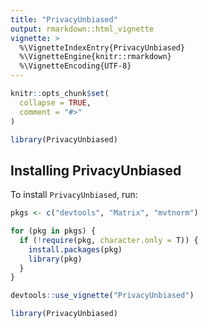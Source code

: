```yaml
---
title: "PrivacyUnbiased"
output: rmarkdown::html_vignette
vignette: >
  %\VignetteIndexEntry{PrivacyUnbiased}
  %\VignetteEngine{knitr::rmarkdown}
  %\VignetteEncoding{UTF-8}
---
```


```r
knitr::opts_chunk$set(
  collapse = TRUE,
  comment = "#>"
)
```

```r
library(PrivacyUnbiased)
```

## Installing PrivacyUnbiased 

To install `PrivacyUnbiased`, run:

```r

pkgs <- c("devtools", "Matrix", "mvtnorm")

for (pkg in pkgs) {
  if (!require(pkg, character.only = T)) {
    install.packages(pkg)
    library(pkg)
  }
}

devtools::use_vignette("PrivacyUnbiased")

library(PrivacyUnbiased)

```

## 
